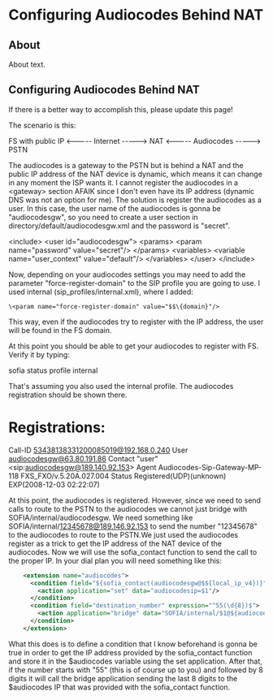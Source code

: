 
# Configuring Audiocodes Behind NAT 

 

## About

About text.

## Configuring Audiocodes Behind NAT

If there is a better way to accomplish this, please update this page!

The scenario is this:

FS with public IP \<----- Internet -----> NAT \<----- Audiocodes -----> PSTN

The audiocodes is a gateway to the PSTN but is behind a NAT and the public IP address of the NAT device is dynamic, which means it can change in any moment the ISP wants it. I cannot register the audiocodes in a \<gateway> section AFAIK since I don't even have its IP address (dynamic DNS was not an option for me). The solution is register the audiocodes as a user. In this case, the user name of the audiocodes is gonna be "audiocodesgw", so you need to create a user section in directory/default/audiocodesgw.xml and the password is "secret".

\<include>
  \<user id="audiocodesgw">
    \<params>
      \<param name="password" value="secret"/>
    \</params>
    \<variables>
      \<variable name="user_context" value="default"/>
    \</variables>
  \</user>
\</include>

Now, depending on your audiocodes settings you may need to add the parameter "force-register-domain" to the SIP profile you are going to use. I used internal (sip\_profiles/internal.xml), where I added:

    \<param name="force-register-domain" value="$$\{domain}"/>

This way, even if the audiocodes try to register with the IP address, the user will be found in the FS domain.

At this point you should be able to get your audiocodes to register with FS. Verify it by typing:

sofia status profile internal

That's assuming you also used the internal profile. The audiocodes registration should be shown there.

Registrations:
=================================================================================================
Call-ID         53438138331200085019@192.168.0.240
User            audiocodesgw@63.80.191.86
Contact         "user" \<sip:audiocodesgw@189.140.92.153>
Agent           Audiocodes-Sip-Gateway-MP-118 FXS_FXO/v.5.20A.027.004
Status          Registered(UDP)(unknown) EXP(2008-12-03 02:22:07)

At this point, the audiocodes is registered. However, since we need to send calls to route to the PSTN to the audiocodes we cannot just bridge with SOFIA/internal/audiocodesgw. We need something like SOFIA/internal/12345678@189.146.92.153 to send the number "12345678" to the audiocodes to route to the PSTN.We just used the audiocodes register as a trick to get the IP address of the NAT device of the audiocodes. Now we will use the sofia\_contact function to send the call to the proper IP. In your dial plan you will need something like this:

```xml
    <extension name="audiocodes">
      <condition field="${sofia_contact(audiocodesgw@$${local_ip_v4})}" expression="^sofia\/internal\/audiocodesgw\@(.*)$" break="never">
        <action application="set" data="audiocodesip=$1"/>
      </condition>
      <condition field="destination_number" expression="^55(\d{8})$">
        <action application="bridge" data="SOFIA/internal/$1@${audiocodesip}"/>
      </condition>
    </extension>
```

What this does is to define a condition that I know beforehand is gonna be true in order to get the IP address provided by the sofia_contact function and store it in the $audiocodes variable using the set application. After that, if the number starts with "55" (this is of course up to you) and followed by 8 digits it will call the bridge application sending the last 8 digits to the $audiocodes IP that was provided with the sofia_contact function.


